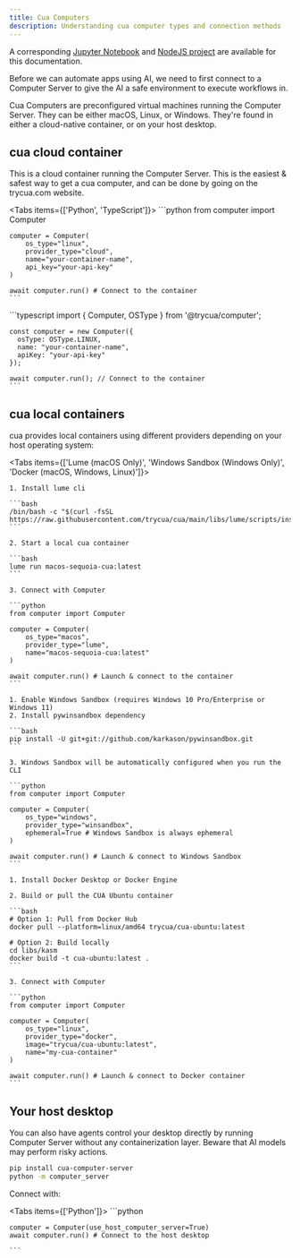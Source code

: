 ```yaml
---
title: Cua Computers
description: Understanding cua computer types and connection methods
---
```


<Callout>A corresponding <a href="https://github.com/trycua/cua/blob/main/notebooks/computer_nb.ipynb" target="_blank">Jupyter Notebook</a> and <a href="https://github.com/trycua/cua/tree/main/examples/computer-example-ts" target="_blank">NodeJS project</a> are available for this documentation.</Callout>

Before we can automate apps using AI, we need to first connect to a Computer Server to give the AI a safe environment to execute workflows in.

Cua Computers are preconfigured virtual machines running the Computer Server. They can be either macOS, Linux, or Windows. They're found in either a cloud-native container, or on your host desktop.

## cua cloud container

This is a cloud container running the Computer Server. This is the easiest & safest way to get a cua computer, and can be done by going on the trycua.com website.

<Tabs items={['Python', 'TypeScript']}>
  <Tab value="Python">
    ```python
    from computer import Computer

    computer = Computer(
        os_type="linux",
        provider_type="cloud",
        name="your-container-name",
        api_key="your-api-key"
    )

    await computer.run() # Connect to the container
    ```

  </Tab>
  <Tab value="TypeScript">
    ```typescript
    import { Computer, OSType } from '@trycua/computer';

    const computer = new Computer({
      osType: OSType.LINUX,
      name: "your-container-name",
      apiKey: "your-api-key"
    });

    await computer.run(); // Connect to the container
    ```

  </Tab>
</Tabs>

## cua local containers

cua provides local containers using different providers depending on your host operating system:

<Tabs items={['Lume (macOS Only)', 'Windows Sandbox (Windows Only)', 'Docker (macOS, Windows, Linux)']}>
  <Tab value="Lume (macOS Only)">
    
    1. Install lume cli

    ```bash
    /bin/bash -c "$(curl -fsSL https://raw.githubusercontent.com/trycua/cua/main/libs/lume/scripts/install.sh)"
    ```

    2. Start a local cua container

    ```bash
    lume run macos-sequoia-cua:latest
    ```

    3. Connect with Computer

    ```python
    from computer import Computer

    computer = Computer(
        os_type="macos", 
        provider_type="lume", 
        name="macos-sequoia-cua:latest"
    )

    await computer.run() # Launch & connect to the container
    ```

  </Tab>
  <Tab value="Windows Sandbox (Windows Only)">
    
    1. Enable Windows Sandbox (requires Windows 10 Pro/Enterprise or Windows 11)
    2. Install pywinsandbox dependency

    ```bash
    pip install -U git+git://github.com/karkason/pywinsandbox.git
    ```

    3. Windows Sandbox will be automatically configured when you run the CLI

    ```python
    from computer import Computer

    computer = Computer(
        os_type="windows", 
        provider_type="winsandbox",
        ephemeral=True # Windows Sandbox is always ephemeral
    )

    await computer.run() # Launch & connect to Windows Sandbox
    ```

  </Tab>
  <Tab value="Docker (macOS, Windows, Linux)">
    
    1. Install Docker Desktop or Docker Engine

    2. Build or pull the CUA Ubuntu container

    ```bash
    # Option 1: Pull from Docker Hub
    docker pull --platform=linux/amd64 trycua/cua-ubuntu:latest

    # Option 2: Build locally
    cd libs/kasm
    docker build -t cua-ubuntu:latest .
    ```

    3. Connect with Computer

    ```python
    from computer import Computer

    computer = Computer(
        os_type="linux",
        provider_type="docker",
        image="trycua/cua-ubuntu:latest",
        name="my-cua-container"
    )

    await computer.run() # Launch & connect to Docker container
    ```

  </Tab>
</Tabs>

## Your host desktop

You can also have agents control your desktop directly by running Computer Server without any containerization layer. Beware that AI models may perform risky actions.

```bash
pip install cua-computer-server
python -m computer_server
```

Connect with:

<Tabs items={['Python']}>
  <Tab value="Python">
    ```python

    computer = Computer(use_host_computer_server=True)
    await computer.run() # Connect to the host desktop

    ```

  </Tab>
</Tabs>
